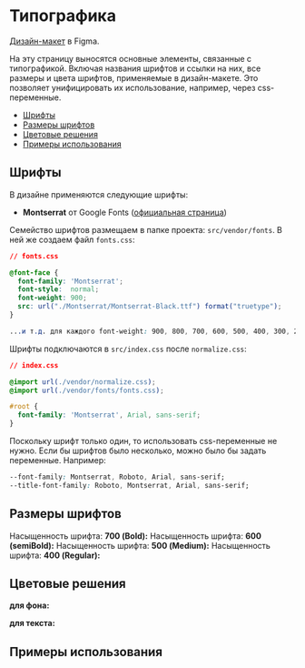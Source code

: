 

<Meta title="Kids Story/About project/Typography" />

# Типографика

[Дизайн-макет](https://www.figma.com/file/mMMRODuJ4yWrogtvo8JsQy/Kids-story?node-id=0%3A1) в Figma.

На эту страницу выносятся основные элементы, связанные с типографикой. Включая названия шрифтов и ссылки на них,
все размеры и цвета шрифтов, применяемые в дизайн-макете. Это позволяет унифицировать их использование, например, через css-переменные.

- [Шрифты](#fonts)
- [Размеры шрифтов](#font-sizes)
- [Цветовые решения](#text-colors)
- [Примеры использования](#usage-and-examples)

<a name="fonts"></a>
## Шрифты

В дизайне применяются следующие шрифты:

- **Montserrat** от Google Fonts ([официальная страница](https://fonts.google.com/specimen/Montserrat))

Семейство шрифтов размещаем в папке проекта: `src/vendor/fonts`. В ней же создаем файл `fonts.css`:
```css
// fonts.css

@font-face {
  font-family: 'Montserrat';
  font-style:  normal;
  font-weight: 900;
  src: url("./Montserrat/Montserrat-Black.ttf") format("truetype");
}

...и т.д. для каждого font-weight: 900, 800, 700, 600, 500, 400, 300, 200, 100
```
Шрифты подключаются в `src/index.css` после `normalize.css`:
```css
// index.css

@import url(./vendor/normalize.css);
@import url(./vendor/fonts/fonts.css);

#root {
  font-family: 'Montserrat', Arial, sans-serif;
}
```
Поскольку шрифт только один, то использовать css-переменные не нужно. Если бы шрифтов было несколько, можно было бы задать переменные. Например:
```css
--font-family: Montserrat, Roboto, Arial, sans-serif;
--title-font-family: Roboto, Montserrat, Arial, sans-serif;
```

<a name="font-sizes"></a>
## Размеры шрифтов
Насыщенность шрифта: **700 (Bold):**
<FontWeightBold />
Насыщенность шрифта: **600 (semiBold):**
<FontWeightSemiBold />
Насыщенность шрифта: **500 (Medium):**
<FontWeightMedium />
Насыщенность шрифта: **400 (Regular):**
<FontWeightRegular />

<a name="text-colors"></a>
## Цветовые решения

**для фона:**
<BgrColors />

**для текста:**
<TextColors />

## Примеры использования <a name="usage-and-examples"></a>

